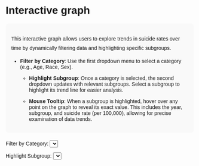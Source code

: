# Interactive graph

<style>
  * {
    font-family: sans-serif;
  }

  .tooltip {
    position: absolute;
    text-align: left;
    width: auto;
    padding: 8px;
    font: 12px sans-serif;
    background: lightsteelblue;
    border: 0;
    border-radius: 8px;
    pointer-events: none;
    opacity: 0;
  }

  .control-container {
    margin-bottom: 20px;
  }

  .control-container label,
  .control-container select {
    margin-right: 10px;
  }

  .description {
    background-color: #f5f5f5;
    padding: 10px;
    margin-bottom: 20px;
    border-radius: 5px;
  }
</style>

<div style="background-color: #f9f9f9; padding: 15px; border-radius: 8px; margin-bottom: 20px;">
  <p style="line-height: 1.8;">
    This interactive graph allows users to explore trends in suicide rates over time by dynamically filtering data and highlighting specific subgroups.
  </p>
  <p style="line-height: 1.8;">
    - **Filter by Category**: Use the first dropdown menu to select a category (e.g., Age, Race, Sex).  
  </p>
  <p style="line-height: 1.8;">
    - **Highlight Subgroup**: Once a category is selected, the second dropdown updates with relevant subgroups. Select a subgroup to highlight its trend line for easier analysis.  
  </p>
  <p style="line-height: 1.8;">
    - **Mouse Tooltip**: When a subgroup is highlighted, hover over any point on the graph to reveal its exact value. This includes the year, subgroup, and suicide rate (per 100,000), allowing for precise examination of data trends.  
  </p>
</div>

<div>
  <label for="category-filter">Filter by Category:</label>
  <select id="category-filter"></select>
          
  <label for="subgroup-filter">Highlight Subgroup:</label>
  <select id="subgroup-filter"></select>
</div>

<div id="plot"></div>

<script src="https://cdn.jsdelivr.net/npm/d3@7"></script>
<script src="scripts/myscript.js"></script>
